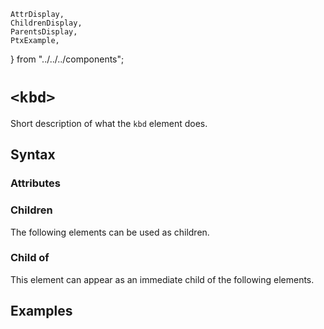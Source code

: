     AttrDisplay,
    ChildrenDisplay,
    ParentsDisplay,
    PtxExample,
} from "../../../components";

# `<kbd>`

Short description of what the `kbd` element does.

## Syntax

### Attributes

<AttrDisplay name="kbd" />

### Children

The following elements can be used as children.

<ChildrenDisplay name="kbd" />

### Child of

This element can appear as an immediate child of the following elements.

<ParentsDisplay name="kbd" />

## Examples

    